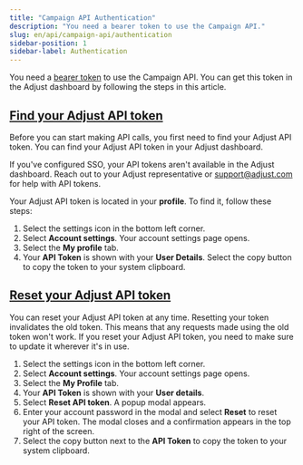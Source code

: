 ```yaml
---
title: "Campaign API Authentication"
description: "You need a bearer token to use the Campaign API."
slug: en/api/campaign-api/authentication
sidebar-position: 1
sidebar-label: Authentication
---
```


You need a [bearer token](https://developer.mozilla.org/en-US/docs/Web/HTTP/Authentication) to use the Campaign API. You can get this token in the Adjust dashboard by following the steps in this article.

## [Find your Adjust API token](find-your-adjust-api-token)

Before you can start making API calls, you first need to find your Adjust API token. You can find your Adjust API token in your Adjust dashboard.

<Callout type="important">

If you've configured SSO, your API tokens aren't available in the Adjust dashboard. Reach out to your Adjust representative or support@adjust.com for help with API tokens.

</Callout>

Your Adjust API token is located in your **profile**. To find it, follow these steps:

1. Select the settings icon in the bottom left corner.
2. Select **Account settings**. Your account settings page opens.
3. Select the **My profile** tab.
4. Your **API Token** is shown with your **User Details**. Select the copy button to copy the token to your system clipboard.

## [Reset your Adjust API token](reset-your-adjust-api-token)

You can reset your Adjust API token at any time. Resetting your token invalidates the old token. This means that any requests made using the old token won't work. If you reset your Adjust API token, you need to make sure to update it wherever it's in use.

1. Select the settings icon in the bottom left corner.
2. Select **Account settings**. Your account settings page opens.
3. Select the **My Profile** tab.
4. Your **API Token** is shown with your **User details**.
5. Select **Reset API token**. A popup modal appears.
6. Enter your account password in the modal and select **Reset** to reset your API token. The modal closes and a confirmation appears in the top right of the screen.
7. Select the copy button next to the **API Token** to copy the token to your system clipboard.
